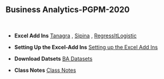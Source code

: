 <h2>Business Analytics-PGPM-2020</h2>
<p>&nbsp;</p>

<ul>
<li>
<p><strong>Excel Add Ins</strong> <a href="http://eric.univ-lyon2.fr/~ricco/tanagra/en/tanagra.html" target="_blank" rel="noopener">Tanagra</a> , <a href="http://eric.univ-lyon2.fr/~ricco/sipina.html" target="_blank" rel="noopener">Sipina</a> , <a href="https://regressit.com/regressitlogistic.html" target="_blank" rel="noopener">RegressItLogistic</a>  </p>
</li>
</ul>

<ul>
<li>
<p><strong>Setting Up the Excel-Add Ins</strong> <a href="Excel Add-ins.htm">Setting up the Excel Add Ins</a> </p>
</li>
</ul>


<ul>
<li>
<p><strong>Download Datsets</strong> <a href="https://bit.ly/3f3jDDC" download>BA Datasets</a> </p>
</li>
</ul>

<ul>
<li>
<p><strong>Class Notes</strong> <a href="ClassNotes.html">Class Notes</a> </p>
</li>
</ul>

 

